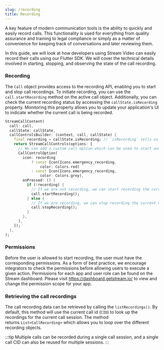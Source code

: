 ```yaml
---
slug: /recording
title: Recording
---
```

A key feature of modern communication tools is the ability to quickly and easily record calls. This functionality is used for everything from quality assurance and training to legal compliance or simply as a matter of convenience for keeping track of conversations and later reviewing them.

In this guide, we will look at how developers using Stream Video can easily record their calls using our Flutter SDK. We will cover the technical details involved in starting, stopping, and observing the state of the call recording.

### Recording
The `Call` object provides access to the recording API, enabling you to start and stop call recordings. To initiate recording, you can use the `call.startRecording` method on the active call object. Additionally, you can check the current recording status by accessing the `callState.isRecording` property. Monitoring this property allows you to update your application's UI to indicate whether the current call is being recorded.

```dart
StreamCallContent(
  call: call,
  callState: callState,
  callControlsBuilder: (context, call, callState) {
    final recording = callState.isRecording; // `isRecording` tells us whether the call is currently being recorded
    return StreamCallControls(options: [
      // We can add a custom call option which can be used to start and stop recording
      CallControlOption(
        icon: recording
            ? const Icon(Icons.emergency_recording,
                color: Colors.red)
            : const Icon(Icons.emergency_recording,
                color: Colors.grey),
        onPressed: () {
          if (!recording) {
            // If we are not recording, we can start recording the current call
            call.startRecording();
          } else {
            // If we are recording, we can stop recording the current call
            call.stopRecording();
          }
        },
      ),
    ]);
  },
);
```

### Permissions

Before the user is allowed to start recording, the user must have the corresponding permissions. As a form of best practice, we encourage integrators to check the permissions before allowing users to execute a given action. Permissions for each app and user role can be found on the Stream dashboard. Please visit https://dashboard.getstream.io/ to view and change the permission scope for your app.

### Retrieving the call recordings

The call recording data can be retrieved by calling the `listRecordings()`. By default, this method will use the current call id (`CID`) to look up the recordings for the current call session. The method returns `List<CallRecording>` which allows you to loop over the different recording objects.

:::tip
Multiple calls can be recorded during a single call session, and a single call CID can also be reused for multiple sessions.
:::